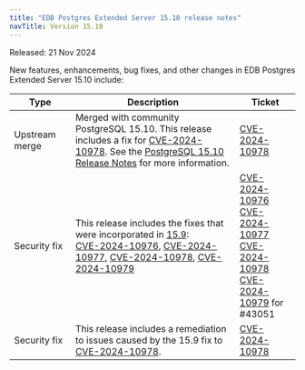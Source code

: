 ```yaml
---
title: "EDB Postgres Extended Server 15.10 release notes"
navTitle: Version 15.10
---
```


Released: 21 Nov 2024

New features, enhancements, bug fixes, and other changes in EDB Postgres Extended Server 15.10 include:

| Type              | Description                                                                                                                                                                                                                                                                                                                                                                                                                                       | Ticket                                                                                                                                                                                                                                                                                                                                               |
|-------------------|---------------------------------------------------------------------------------------------------------------------------------------------------------------------------------------------------------------------------------------------------------------------------------------------------------------------------------------------------------------------------------------------------------------------------------------------------|------------------------------------------------------------------------------------------------------------------------------------------------------------------------------------------------------------------------------------------------------------------------------------------------------------------------------------------------------|
| Upstream merge    | Merged with community PostgreSQL 15.10. This release includes a fix for [CVE-2024-10978](https://www.postgresql.org/support/security/CVE-2024-10978/). See the [PostgreSQL 15.10 Release Notes](https://www.postgresql.org/docs/15/release-15-10.html) for more information.                                                                                                                                                                      | [CVE-2024-10978](https://www.postgresql.org/support/security/CVE-2024-10978/)                                                                                                                                                                                                                                                                        |
| Security&nbsp;fix | This release includes the fixes that were incorporated in [15.9](https://www.postgresql.org/docs/release/15.9/): <br/> [CVE-2024-10976](https://www.postgresql.org/support/security/CVE-2024-10976/), [CVE-2024-10977](https://www.postgresql.org/support/security/CVE-2024-10977/), [CVE-2024-10978](https://www.postgresql.org/support/security/CVE-2024-10978/), [CVE-2024-10979](https://www.postgresql.org/support/security/CVE-2024-10979/) | [CVE-2024-10976](https://www.postgresql.org/support/security/CVE-2024-10976/) <br/> [CVE-2024-10977](https://www.postgresql.org/support/security/CVE-2024-10977/) <br/> [CVE-2024-10978](https://www.postgresql.org/support/security/CVE-2024-10978/) <br/> [CVE-2024-10979](https://www.postgresql.org/support/security/CVE-2024-10979/) for #43051 |
| Security&nbsp;fix | This release includes a remediation to issues caused by the 15.9 fix to [CVE-2024-10978](https://www.postgresql.org/support/security/CVE-2024-10978/).                                                                                                                                                                                                                                                                                            | [CVE-2024-10978](https://www.postgresql.org/support/security/CVE-2024-10978/)                                                                                                                                                                                                                                                                        |